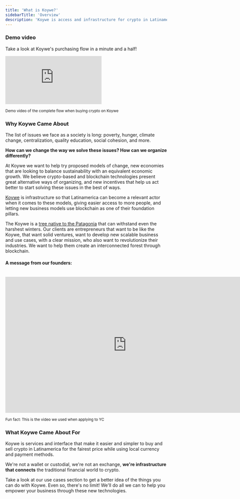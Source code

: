 ```yaml
---
title: 'What is Koywe?'
sidebarTitle: 'Overview'
description: 'Koywe is access and infrastructure for crypto in Latinamerica.'
---
```


### Demo video

Take a look at Koywe's purchasing flow in a minute and a half!

<iframe
  className="w-full aspect-video"
  src="https://www.youtube.com/embed/3Idumr8KGvI"
  title="Koywe Flujo Completo"
  frameborder="0"
  allow="accelerometer; autoplay; clipboard-write; encrypted-media; gyroscope; picture-in-picture; web-share"
  allowfullscreen
></iframe>

<sub>Demo video of the complete flow when buying crypto on Koywe</sub>

### Why Koywe Came About

The list of issues we face as a society is long: poverty, hunger, climate
change, centralization, quality education, social cohesion, and more.

**How can we change the way we solve these issues? How can we organize
differently?**

At Koywe we want to help try proposed models of change, new economies that are
looking to balance sustainability with an equivalent economic growth. We believe
crypto-based and blockchain technologies present great alternative ways of
organizing, and new incentives that help us act better to start solving these
issues in the best of ways.

[Koywe](https://koywe.com) is infrastructure so that Latinamerica can become a
relevant actor when it comes to these models, giving easier access to more
people, and letting new business models use blockchain as one of their
foundation pillars.

The Koywe is a
[tree native to the Patagonia](https://es.wikipedia.org/wiki/Nothofagus%5Fdombeyi)
that can withstand even the harshest winters. Our clients are entrepreneurs that
want to be like the Koywe, that want solid ventures, want to develop new
scalable business and use cases, with a clear mission, who also want to
revolutionize their industries. We want to help them create an interconnected
forest through blockchain.

#### A message from our founders:

<br />

<iframe
  width="753"
  height="424"
  src="https://www.youtube.com/embed/KXZDRw9UBwM"
  title="Koywe Intro"
  frameborder="0"
  allow="accelerometer; autoplay; clipboard-write; encrypted-media; gyroscope; picture-in-picture; web-share"
  allowfullscreen
></iframe>

<sub>Fun fact: This is the video we used when applying to YC</sub>

### What Koywe Came About For

Koywe is services and interface that make it easier and simpler to buy and sell
crypto in Latinamerica for the fairest price while using local currency and
payment methods.

We're not a wallet or custodial, we're not an exchange, **we're infrastructure
that connects** the traditional financial world to crypto.

Take a look at our use cases section to get a better idea of the things you can
do with Koywe. Even so, there's no limit! We'll do all we can to help you
empower your business through these new technologies.
